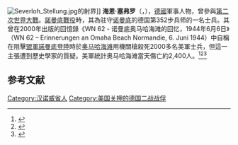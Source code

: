 {{Infobox military person
|name= 海恩·塞弗罗<br>Heinrich Severloh
|birth_date= 1923年6月23日
|death_date={{death date and age|2006|1|14|1923|6|23|df=yes}}
|birth_place=[[魏瑪共和國|魏瑪共和國]][[埃尔丁根|埃尔丁根]]
|death_place= [[德国|德国]][[拉亨多夫|拉亨多夫]]
|placeofburial=
|image =
|caption=
|nickname=奧馬哈屠夫<br>The Beast of Omaha
|allegiance={{flag|Nazi Germany}}
|branch= [[File:Balkenkreuz.svg|24px]][[德意志國防軍|德意志國防軍]]
|serviceyears= 1942–1944
|rank= {{link-en|上等兵|Gefreiter}}
|commands=
|unit=第352步兵师
|battles= [[第二次世界大战|第二次世界大战]]
* [[诺曼底登陆|诺曼底登陆]]
|awards=
|laterwork=
}}
[[File:Severloh_Stellung.jpg|thumb]]的射界]]
'''海恩·塞弗罗'''（{{lang-de|Heinrich Severloh}}，{{bd|1923年|6月23日|2006年|1月14日|catIdx=Cotino}}），[[德國|德國]]軍事人物，曾參與[[第二次世界大戰|第二次世界大戰]]。[[諾曼底戰役|諾曼底戰役]]時，其為驻守[[诺曼底|诺曼底]]的德国第352步兵师的一名士兵。其曾在2000年出版的回憶錄《WN 62 - 诺曼底奥马哈海滩的回忆，1944年6月6日》（WN 62 – Erinnerungen an Omaha Beach Normandie, 6. Juni 1944）中自稱在阻擊[[盟軍|盟軍]][[諾曼底登陸|諾曼底登陸]]時於[[奥马哈海滩|奥马哈海滩]]用機關槍殺死2000多名美軍士兵，但這一主張遭到歷史學家的質疑。美軍統計奥马哈海滩當天傷亡約2,400人。<ref name="SSQQ-Omaha Beach">{{cite web | url=http://www.ssqq.com/travel/oslo2010dday1a.htm | title=The Story of D-Day and Omaha Beach: The Situation Leading up to D-Day | publisher=SSQQ | accessdate=June 13, 2019 | archive-date=2020-02-20 | archive-url=https://web.archive.org/web/20200220070153/http://www.ssqq.com/travel/oslo2010dday1a.htm | dead-url=no }}</ref><ref>{{Cite web|title=二战最疯狂士兵终身忏悔 9小时射杀2000人(图)-搜狐新闻|url=http://news.sohu.com/20080606/n257316187.shtml|access-date=2020-08-05|website=news.sohu.com|archive-date=2008-11-06|archive-url=https://web.archive.org/web/20081106025403/http://news.sohu.com/20080606/n257316187.shtml|dead-url=no}}</ref><ref>{{cite web|url=https://dod.defense.gov/Portals/1/features/2016/0516_dday/docs/d-day-fact-sheet-the-beaches.pdf|format=PDF|title=D-Day: The Beaches|website=Dod.defense.gov|accessdate=22 April 2019|archive-date=2019-10-23|archive-url=https://web.archive.org/web/20191023193951/https://dod.defense.gov/Portals/1/features/2016/0516_dday/docs/d-day-fact-sheet-the-beaches.pdf|dead-url=no}}</ref>

==参考文献==
{{reflist}}
[[Category:汉诺威省人|Category:汉诺威省人]]
[[Category:美国关押的德国二战战俘|Category:美国关押的德国二战战俘]]